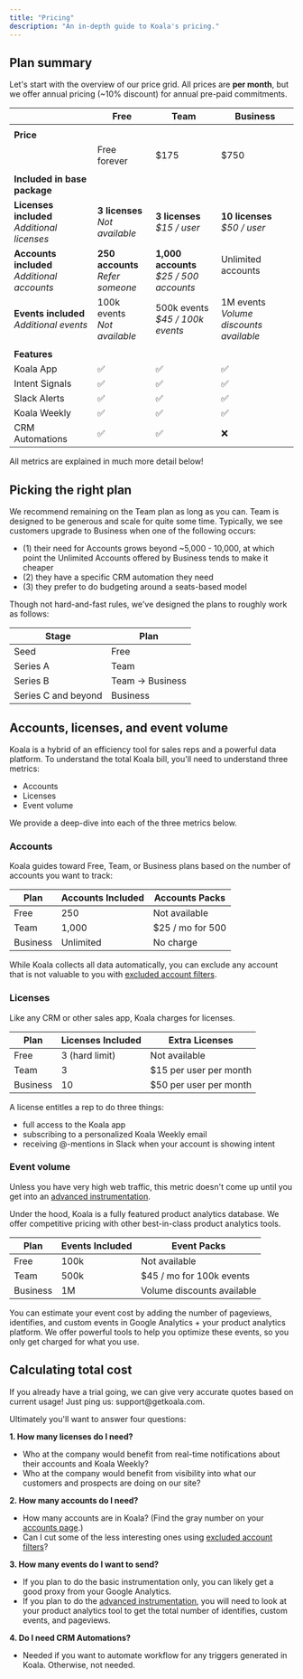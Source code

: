```yaml
---
title: "Pricing"
description: "An in-depth guide to Koala's pricing."
---
```

## Plan summary

Let's start with the overview of our price grid. All prices are **per month**, but we offer annual pricing (~10% discount) for annual pre-paid commitments.

| | **Free** | **Team** | **Business** |
| --- | --- | --- | --- |
| | | | |
| **Price** | | | |
| | Free forever | $175 | $750 |
| | | | |
| **Included in base package** | | | |
| **Licenses included**<br/>*Additional licenses* | **3 licenses**<br/>*Not available* | **3 licenses**<br/>*$15 / user* | **10 licenses**<br/>*$50 / user* |
| **Accounts included**<br/>*Additional accounts* | **250 accounts**<br/>*Refer someone* | **1,000 accounts**<br/>*$25 / 500 accounts* | Unlimited accounts<br/>&nbsp; |
| **Events included**<br/>*Additional events* | 100k events<br/>*Not available* | 500k events<br/>*$45 / 100k events* | 1M events<br/>*Volume discounts available* |
| | | | |
| **Features** | | | |
| Koala App | ✅ | ✅ | ✅ |
| Intent Signals | ✅ | ✅ | ✅ |
| Slack Alerts | ✅ | ✅ | ✅ |
| Koala Weekly | ✅ | ✅ | ✅ |
| CRM Automations | ✅ | ✅ | ❌ |

<Note>
  All metrics are explained in much more detail below!
</Note>

## Picking the right plan

We recommend remaining on the Team plan as long as you can. Team is designed to be generous and scale for quite some time. Typically, we see customers upgrade to Business when one of the following occurs: 

- (1) their need for Accounts grows beyond ~5,000 - 10,000, at which point the Unlimited Accounts offered by Business tends to make it cheaper
- (2) they have a specific CRM automation they need
- (3) they prefer to do budgeting around a seats-based model

Though not hard-and-fast rules, we've designed the plans to roughly work as follows:

| Stage | Plan  |
| ----- | ----- |
| Seed | Free |
| Series A | Team |
| Series B | Team -> Business |
| Series C and beyond | Business |


## Accounts, licenses, and event volume
Koala is a hybrid of an efficiency tool for sales reps and a powerful data platform. To understand the total Koala bill, you'll need to understand three metrics:
- Accounts
- Licenses
- Event volume

We provide a deep-dive into each of the three metrics below.


### Accounts
Koala guides toward Free, Team, or Business plans based on the number of accounts you want to track: 

| Plan | Accounts Included | Accounts Packs |
| ---- | ------------------ | ------------------ |
| Free     | 250        | Not available |
| Team     | 1,000      | $25 / mo for 500 |
| Business | Unlimited        | No charge |


<Note>
While Koala collects all data automatically, you can exclude any account that is not valuable to you with <a href="https://app.getkoala.com/goto/settings/excluded-accounts">excluded account filters</a>. 
</Note>

### Licenses

Like any CRM or other sales app, Koala charges for licenses. 

| Plan | Licenses Included | Extra Licenses  |
| ---- | ----------------- | ------------------ |
| Free | 3 (hard limit) | Not available | 
| Team | 3  | $15 per user per month |
| Business | 10 | $50 per user per month |

A license entitles a rep to do three things:

- full access to the Koala app
- subscribing to a personalized Koala Weekly email
- receiving @-mentions in Slack when your account is showing intent

### Event volume
<Note>
Unless you have very high web traffic, this metric doesn't come up until you get into an <a href="/admin-guides/advanced-instrumentation">advanced instrumentation</a>.
</Note>

Under the hood, Koala is a fully featured product analytics database. We offer competitive pricing with other best-in-class product analytics tools.

| Plan  | Events Included | Event Packs |
| ----- | --------------- | ---------- |
| Free  | 100k			  | Not available |
| Team  | 500k             | $45 / mo for 100k events |
| Business | 1M           | Volume discounts available |

You can estimate your event cost by adding the number of pageviews, identifies, and custom events in Google Analytics + your product analytics platform.  We offer powerful tools to help you optimize these events, so you only get charged for what you use.

## Calculating total cost

<Note>
If you already have a trial going, we can give very accurate quotes based on current usage! Just ping us: support@getkoala.com.
</Note>

Ultimately you'll want to answer four questions:

**1. How many licenses do I need?**

- Who at the company would benefit from real-time notifications about their accounts and Koala Weekly?
- Who at the company would benefit from visibility into what our customers and prospects are doing on our site?

**2. How many accounts do I need?**

- How many accounts are in Koala? (Find the gray number on your <a href="https://app.getkoala.com/goto/accounts">accounts page</a>.)
- Can I cut some of the less interesting ones using <a href="https://app.getkoala.com/goto/settings/excluded-accounts">excluded account filters</a>?

**3. How many events do I want to send?**

- If you plan to do the basic instrumentation only, you can likely get a good proxy from your Google Analytics.
- If you plan to do the <a href="/admin-guides/advanced-instrumentation">advanced instrumentation</a>, you will need to look at your product analytics tool to get the total number of identifies, custom events, and pageviews.

**4. Do I need CRM Automations?**

- Needed if you want to automate workflow for any triggers generated in Koala. Otherwise, not needed.
